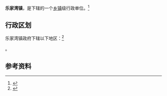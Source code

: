 {{中国乡级行政区|63/01/02/100/000}}

'''乐家湾镇'''，是{{PRC admin/fullname|63/01/02/100/000|3}}下辖的一个[[乡镇|乡镇]]级行政单位。<ref>{{PRC admin/ref sgc|{{PRC admin/parent|63/01/02/100/000}}}}</ref>

== 行政区划 ==

乐家湾镇政府下辖以下地区：<ref>{{PRC admin/ref sgc|63/01/02/100/000}}</ref>

{{PRC admin/children|63/01/02/100/000}}。

== 参考资料 ==

{{reflist}}

{{行政区划小作品}}
{{PRC admin/navcat|63/01/02/100/000}}